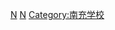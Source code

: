 {{Catnav|頁面分類|各種主題的頁面分類|中国各省教育|四川教育|四川中等教育}}
{{Catnav|四川教育|四川各市州教育|南充教育}}
{{Catnav|四川教育|四川学校|南充学校}}
[[Category:四川中等教育|N]]
[[Category:南充教育|N]]
[[Category:南充学校|Category:南充学校]]